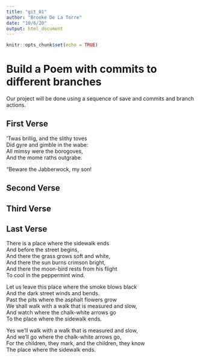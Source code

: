 ```yaml
---
title: "git_01"
author: "Brooke De La Torre"
date: "10/6/20"
output: html_document
---
```


```r
knitr::opts_chunk$set(echo = TRUE)
```
# Build a Poem with commits to different branches
Our project will be done using a sequence of save and commits and branch actions.
<!-- Do not modify or change any text in "!--" bracketed areas such as this --- these are instructions to
you, if you change any of this the git program will notice it and compromise your git merging strategy !-->

## First Verse 
<!--Put the first five lines of a poem by Lewis Carrol in this section!-->
’Twas brillig, and the slithy toves   
      Did gyre and gimble in the wabe:    
All mimsy were the borogoves,    
      And the mome raths outgrabe.    
    
“Beware the Jabberwock, my son!    

## Second Verse
<!--Put the first five lines of a poem by Robert Frost here!-->

## Third Verse
<!--Put the first two verses of The Walrus and the Carpenter here!-->

## Last Verse
<!--Put a short poem of your choice 8-20 lines,here!-->
There is a place where the sidewalk ends   
And before the street begins,   
And there the grass grows soft and white,   
And there the sun burns crimson bright,   
And there the moon-bird rests from his flight   
To cool in the peppermint wind.   
   
Let us leave this place where the smoke blows black   
And the dark street winds and bends.   
Past the pits where the asphalt flowers grow   
We shall walk with a walk that is measured and slow,   
And watch where the chalk-white arrows go   
To the place where the sidewalk ends.   
     
Yes we'll walk with a walk that is measured and slow,   
And we'll go where the chalk-white arrows go,   
For the children, they mark, and the children, they know  
The place where the sidewalk ends.   
   